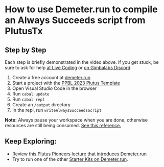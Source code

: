 # How to use Demeter.run to compile an Always Succeeds script from PlutusTx

## Step by Step
Each step is briefly demonstrated in the video above. If you get stuck, be sure to ask for help [at Live Coding](/live-coding) or [on Gimbalabs Discord](https://discord.gg/Va7DXqSSn8)
1. Create a free account at [demeter.run](https://demeter.run)
2. Start a project with the [PPBL 2023 Plutus Template](https://gitlab.com/gimbalabs/ppbl-2023/ppbl2023-plutus-template)
3. Open Visual Studio Code in the browser
4. Run `cabal update`
5. Run `cabal repl`
6. Create an `/output` directory
7. In the repl, run `writeAlwaysSucceedsScript`

**Note:** Always pause your workspace when you are done, otherwise resources are still being consumed. [See this reference.](https://youtu.be/-cmIqKCzzOU?t=434)


## Keep Exploring:
- Review [this Plutus Pioneers lecture that introduces Demeter.run](https://iog-academy.gitbook.io/plutus-pioneers-program-fourth-cohort/lectures/lecture-01/lesson-01)
- Try to run one of the other [Starter Kits on Demeter.run](https://demeter.run/starter-kits).

